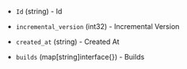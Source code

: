 <!-- Code generated from the comments of the DatasourceOutput struct in datasource/packer-artifact-registry/data.go; DO NOT EDIT MANUALLY -->

- `Id` (string) - Id

- `incremental_version` (int32) - Incremental Version

- `created_at` (string) - Created At

- `builds` (map[string]interface{}) - Builds

<!-- End of code generated from the comments of the DatasourceOutput struct in datasource/packer-artifact-registry/data.go; -->
